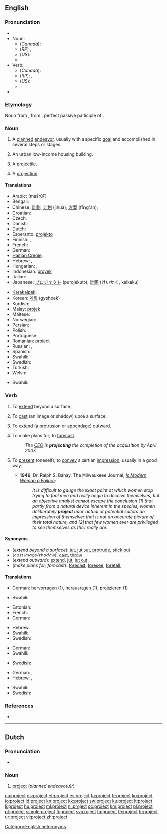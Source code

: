 {{slim-wikipedia|Project (disambiguation)}}
==English==

===Pronunciation===
{{rel-top|RP, US, and Canadian pronunciation, including audio}}
* {{audio|En-us-project.ogg|audio (US)}}
* Noun:
** (''Canada''): {{IPA|/ˈpɹɑdʒɛk̚t/}}
** (''RP'') {{IPA|/ˈpɹəʊʤɛkt/|/pɹɒʤɛkt/}}, {{SAMPA|/"pr@UdZEkt/|/"prQdZEkt/}}
** (''US''): {{IPA|/ˈpɻɑʤɛkt/}}
** {{Audio|en-ca-project-noun.ogg|Audio (Canada) (noun)}}
* Verb:
** (''Canada''): {{IPA|/pɹəˈʤɛk̚t/}}
** (''RP''): {{IPA|/prəˈʤɛkt/}}, {{SAMPA|/pr@"dZEkt/}}
** (''US''): {{IPA|/pɻəˈʤɛkt/}}
** {{Audio|en-ca-project-verb.ogg|Audio (Canada) (verb)}}
* {{rhymes|ɛkt}}
{{rel-bottom}}

===Etymology===
Noun from {{etyl|la}} {{term|proiectum|prōiectum|projection|lang=la}}, from {{term|proiectus|prōiectus||lang=la}}, perfect passive participle of {{term|proicio|prōiciō|throw forth, extend; expel|lang=la}}.

===Noun===
{{en-noun}}

# A [[plan]]ned [[endeavor]], usually with a specific [[goal]] and accomplished in several steps or stages.
# {{US}} An urban low-income housing building.
# {{obsolete}} A [[projectile]].
# {{obsolete}} A [[projection]].

====Translations====
{{trans-top|planned endeavor}}
* Arabic: {{Arab|[[مشروع]]}} (mašrūʕ) {{m}}
* Bengali: {{t-|bn|প্রজেক্ট|tr=prôjekţ|sc=Beng|xs=Bengali}}
* Chinese: [[計劃]], [[计划]] (jìhuà), [[方案]] (fāng'àn),
* Croatian: {{t+|hr|projekt|m}}
* Czech: {{t+|cs|projekt|m}}
* Danish: {{t-|da|projekt}}
* Dutch: {{t+|nl|project|n}}
* Esperanto: [[projekto]]
* Finnish: {{t+|fi|suunnitelma}},  {{t+|fi|hanke}}
* French: {{t+|fr|projet|m}}
* German: {{t+|de|Projekt|n}}
* [[Haitian Creole]]: {{tø|ht|pwojè}}
* Hebrew: {{t-|he|פרויקט|m|tr=proyékt}}, {{t-|he|מיזם|m|tr=meizám}}
* Hungarian: {{t+|hu|terv}},  {{t+|hu|projekt}}
* Indonesian: [[proyek]]
* Italian: {{t+|it|progetto|m}}
* Japanese: [[プロジェクト]] (purojekuto), [[計画]] (けいかく, keikaku)
{{trans-mid}}
* [[Karakalpak]]: {{tø|kaa|proekt}}
* Korean: [[계획]] (gyehoek)
* Kurdish: {{ku-Arab|[[پرۆژه‌]]}}
* Malay: [[projek]]
* Maltese: {{t-|mt|proġett|m|xs=Maltese}}
* Norwegian: {{t-|no|prosjekt|n}}
* Persian: {{t+|fa|پروژه}}
* Polish: {{t+|pl|projekt|m}}
* Portuguese: {{t+|pt|projeto|m}}
* Romanian: [[proiect]] {{n}}
* Russian: {{t+|ru|план|m|tr=plan}}, {{t+|ru|проект|m|tr=proékt}}
* Spanish: {{t+|es|proyecto|m}}
* Swahili: {{t+|sw|mradi|xs=Swahili}}
* Swedish: {{t+|sv|projekt|n}}
* Turkish: {{t+|tr|proje}}
* Welsh: {{t+|cy|prosiect|m|xs=Welsh}}
{{trans-bottom}}

{{trans-top|Urban low-income housing building}}
* Swahili: {{t|sw|miradi|xs=Swahili}}
{{trans-mid}}
{{trans-bottom}}

===Verb===
{{en-verb}}

# {{intransitive}} To [[extend]] beyond a surface.
# {{transitive}} To [[cast]] (an image or shadow) upon a surface.
# {{transitive}}  To [[extend]] (a protrusion or appendage) outward.
# {{transitive}}  To make plans for; to [[forecast]].
#: ''The [[CEO]] is '''projecting''' the completion of the acquisition by April 2007.''
# {{transitive|reflexive}} To [[present]] (oneself), to [[convey]] a certian [[impression]], usually in a good way.
#* '''1946''', Dr. Ralph S. Banay, The Milwaukeee Journal, ''[http://news.google.com/newspapers?nid=1499&dat=19461207&id=NS0aAAAAIBAJ&sjid=8iMEAAAAIBAJ&pg=4499,3742545 Is Modern Woman a Failure]'':
#*: ''It is difficult to gauge the exact point at which women stop trying to fool men and really begin to deceive themselves, but an objective analyst cannot escape the conclusion (1) that partly from a natural device inherent in the species, women deliberately '''project''' upon actual or potential suitors an impression of themselves that is not an accurate picture of their total nature, and (2) that few women ever are privileged to see themselves as they really are.''

====Synonyms====
* (''extend beyond a surface''): [[jut]], [[jut out]], [[protrude]], [[stick out]]
* (''cast image/shadow''): [[cast]], [[throw]]
* (''extend outward''): [[extend]], [[jut]], [[jut out]]
* (''make plans for; forecast''): [[forecast]], [[foresee]], [[foretell]],

====Translations====

{{trans-top|extend beyond a surface}}
* German: [[hervorragen]] (1), [[herausragen]] (1), [[projizieren]] (1)
{{trans-mid}}
* Swahili: {{t|sw|miradi|xs=Swahili}}
{{trans-bottom}}

{{trans-top|cast (image/shadow)}}
* Estonian: {{t+|et|kujutama}}
* French: {{t+|fr|projeter}}
* German: {{t+|de|projizieren}}
{{trans-mid}}
* Hebrew: {{t|he|הקרין|tr=hikrín}}
* Swahili: {{t|sw|miradi|xs=Swahili}}
* Swedish: {{t|sv|projicera}}
{{trans-bottom}}

{{trans-top|extend outward}}
* German: {{t+|de|projizieren}}
* Swahili: {{t|sw|miradi|xs=Swahili}}
{{trans-mid}}
* Swedish: {{t|sv|projicera}}
{{trans-bottom}}

{{trans-top|make plans for; forecast}}
* German: {{t+|de|projizieren}}, {{t+|de|planen}}
* Hebrew: {{t-|he|תכנן|tr=tikhnén}}, {{t|he|ציפה|tr=tzipá}}
{{trans-mid}}
* Swahili: {{t|sw|miradi|xs=Swahili}}
* Swedish: {{t|sv|projektera}}
{{trans-bottom}}

===References===
* {{R:OED2}}

[[Category:English heteronyms]]

----

==Dutch==

===Pronunciation===
* {{audio|Nl-project.ogg|audio}}

===Noun===
{{nl-noun|g=n|projecten|projectje}}

# [[#English|project]] (''planned endeavo(u)r'')

[[ca:project]]
[[cs:project]]
[[et:project]]
[[es:project]]
[[fa:project]]
[[fr:project]]
[[ko:project]]
[[io:project]]
[[id:project]]
[[kn:project]]
[[kk:project]]
[[sw:project]]
[[ku:project]]
[[lt:project]]
[[li:project]]
[[hu:project]]
[[ml:project]]
[[nl:project]]
[[oc:project]]
[[km:project]]
[[pl:project]]
[[pt:project]]
[[simple:project]]
[[fi:project]]
[[sv:project]]
[[ta:project]]
[[te:project]]
[[tr:project]]
[[ur:project]]
[[vi:project]]
[[zh:project]]
